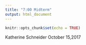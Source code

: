 ```yaml
---
title: "7:00 Midterm"
output: html_document
---
```


```r
knitr::opts_chunk$set(echo = TRUE)
```

Katherine Schneider
October 15,2017
